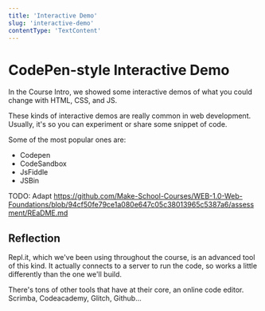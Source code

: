 ```yaml
---
title: 'Interactive Demo'
slug: 'interactive-demo'
contentType: 'TextContent'
---
```


# CodePen-style Interactive Demo

In the Course Intro, we showed some interactive demos of what you could change with HTML, CSS, and
JS.

These kinds of interactive demos are really common in web development. Usually, it's so you can
experiment or share some snippet of code.

Some of the most popular ones are:

- Codepen
- CodeSandbox
- JsFiddle
- JSBin

TODO: Adapt
https://github.com/Make-School-Courses/WEB-1.0-Web-Foundations/blob/94cf50fe79ce1a080e647c05c38013965c5387a6/assessment/REaDME.md

## Reflection

Repl.it, which we've been using throughout the course, is an advanced tool of this kind. It actually
connects to a server to run the code, so works a little differently than the one we'll build.

There's tons of other tools that have at their core, an online code editor. Scrimba, Codeacademy,
Glitch, Github...
